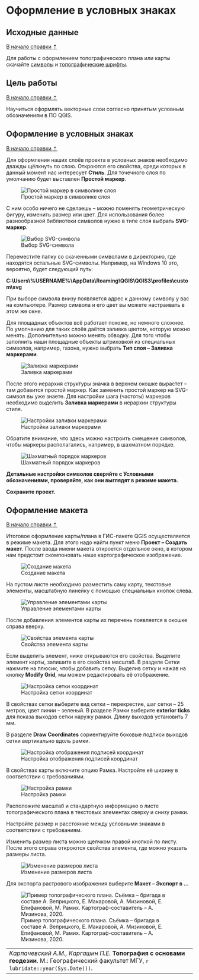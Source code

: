 # Оформление в условных знаках {#symbols}

## Исходные данные {#symbols-initial}
[В начало справки ⇡](#symbols)

Для работы с оформлением топографического плана или карты скачайте [символы](https://yadi.sk/d/mb1wTvAUUAgVUQ){target="_blank"} и [топографические шрифты](https://yadi.sk/d/G_3EVFLqg3C5pA){target="_blank"}.

## Цель работы {#symbols-task}
[В начало справки ⇡](#symbols)

Научиться оформлять векторные слои согласно принятым условным обозначениям в ПО QGIS.

## Оформление в условных знаках {#symbols-symbols}
[В начало справки ⇡](#symbols)

Для оформления наших слоёв проекта в условных знаков необходимо дважды щёлкнуть по слою. Откроются его свойства, среди которых в данный момент нас интересует **Стиль**. Для точечного слоя по умолчанию будет выставлен **Простой маркер**.


![Простой маркер в символике слоя](images/symbology/Symbol_style_svg.png)


С ним особо ничего не сделаешь – можно поменять геометрическую фигуру, изменить размер или цвет. Для использования более разнообразной библиотеки символов нужно в типе слоя выбрать **SVG-маркер**.


![Выбор SVG-символа](images/symbology/Svg_selection.png)


Переместите папку со скаченными символами в директорию, где находятся остальные SVG-символы. Например, на Windows 10 это, вероятно, будет следующий путь:

**C:\\Users\\%USERNAME%\\AppData\\Roaming\\QGIS\\QGIS3\\profiles\\custom\\svg**

При выборе символа внизу появляется адрес к данному символу у вас на компьютере. Размер символа и его цвет вы можете настраивать в этом же окне.

Для площадных объектов всё работает похоже, но немного сложнее. По умолчанию для таких слоёв даётся заливка цветом, которую можно менять. Дополнительно можно менять обводку. Для того чтобы заполнить наши площадные объекты штриховкой из специальных символов, например, газона, нужно выбрать **Тип слоя – Заливка маркерами**.


![Заливка маркерами](images/symbology/Polygon_filling.png)


После этого иерархия структуры значка в верхнем окошке вырастет – там добавится простой маркер. Как заменить простой маркер на SVG-символ вы уже знаете. Для настройки шага (частоты) маркеров необходимо выделить **Заливка маркерами** в иерархии структуры стиля.


![Настройки заливки маркерами](images/symbology/Marker_shifting.png)


Обратите внимание, что здесь можно настроить смещение символов, чтобы маркеры располагались, например, в шахматном порядке.


![Шахматный порядок маркеров](images/symbology/Chess_placement.png)


**Детальные настройки символов сверяйте с Условными обозначениями, проверяйте, как они выглядят в режиме макета.**

**Сохраните проект.**

## Оформление макета {#symbols-layout}
[В начало справки ⇡](#symbols)


Итоговое оформление карты/плана в ГИС-пакете QGIS осуществляется в режиме макета. Для этого надо найти пункт меню **Проект – Создать макет**. После ввода имени макета откроется отдельное окно, в котором нам предстоит скомпоновать наше картографическое изображение.


![Создание макета](images/symbology/New_layout.png)

 
На пустом листе необходимо разместить саму карту, текстовые элементы, масштабную линейку с помощью специальных кнопок слева.


![Управление элементами карты](images/symbology/Map_elements.png)

 
После добавления элементов карты их перечень появляется в окошке справа вверху.


![Свойства элемента карты](images/symbology/Element_properties.png)

 
Если выделить элемент, ниже открываются его свойства. Выделите элемент карты, запишите в его свойства масштаб. В разделе Сетки нажмите на плюсик, чтобы добавить сетку. Выделив сетку и нажав на кнопку **Modify Grid**, мы можем редактировать её отображение.


![Настройка сетки координат](images/symbology/Grid_settings.png)

 
В свойствах сетки выберите вид сетки – перекрестие, шаг сетки – 25 метров, цвет линии – зеленый.
В разделе Рамки выберите **exterior ticks** для показа выходов сетки наружу рамки. Длину выходов установить 7 мм.


В разделе **Draw Coordinates** сориентируйте боковые подписи выходов сетки вертикально вдоль рамки.


![Настройка отображения подписей координат](images/symbology/Draw_coordinates.png)

 
В свойствах карты включите опцию Рамка. Настройте её ширину в соответствии с требованиями.


![Настройка рамки](images/symbology/Border.png)

 
Расположите масштаб и стандартную информацию о листе топографического плана в текстовых элементах сверху и снизу рамки.


Настройте размер и расстояние между условными знаками в соответствии с требованиям.

Изменить размер листа можно щелчком правой кнопкой по листу. После этого справа откроются свойства элемента, где можно указать размеры листа.


![Изменение размеров листа](images/symbology/Layout_size.png)


Для экспорта растрового изображения выберите **Макет – Экспорт в …**


![Пример топографического плана. Съёмка – бригада в составе А. Веприцкого, Е. Макаровой, А. Мизиновой, Е. Епифановой, М. Рамих. Картограф-составитель – А. Мизинова, 2020.](images/symbology/Topo.jpg)

----
_Карпачевский А.М., Каргашин П.Е._ **Топография с основами геодезии**. М.: Географический факультет МГУ, `r lubridate::year(Sys.Date())`.
----